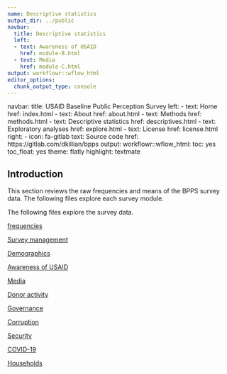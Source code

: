 ```yaml
---
name: Descriptive statistics
output_dir: ../public
navbar:
  title: Descriptive statistics
  left:
  - text: Awareness of USAID
    href: module-B.html
  - text: Media
    href: module-C.html
output: workflowr::wflow_html
editor_options:
  chunk_output_type: console
---
```



navbar:
  title: USAID Baseline Public Perception Survey
  left:
  - text: Home
    href: index.html
  - text: About
    href: about.html
  - text: Methods
    href: methods.html
  - text: Descriptive statistics
    href: descriptives.html
  - text: Exploratory analyses
    href: explore.html
  - text: License
    href: license.html
  right:
  - icon: fa-gitlab
    text: Source code
    href: https://gitlab.com/dkillian/bpps
output:
  workflowr::wflow_html:
    toc: yes
    toc_float: yes
    theme: flatly
    highlight: textmate
    
    

## Introduction

This section reviews the raw frequencies and means of the BPPS survey data. The following files explore each survey module. 

The following files explore the survey data. 

[frequencies](frequencies.html)

[Survey management](module-A.html)

[Demographics](demographics.html)

[Awareness of USAID](module-B.html)

[Media](module-C.html)

[Donor activity](module-D.html)

[Governance](module-E.html)

[Corruption](module-F.html)

[Security](module-G.html)

[COVID-19](module-H.html)

[Households](module-I.html)
